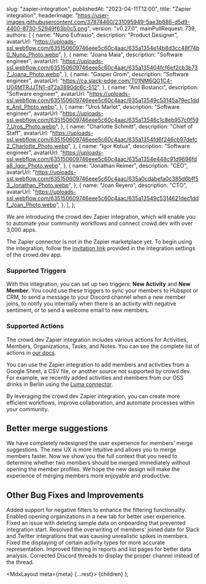 
  slug: "zapier-integration",
  publishedAt: "2023-04-11T12:00",
  title: "Zapier integration",
  headerImage:
    "https://user-images.githubusercontent.com/37874460/231095949-5ae3b886-d5d9-4400-8730-52949f63b0c5.png",
  version: "v0.27.0",
  mainPullRequest: 739,
  authors: [
    {
      name: "Nuno Eufrasio",
      description: "Product Designer",
      avatarUrl:
        "https://uploads-ssl.webflow.com/635150609746eee5c60c4aac/635a1354e14b8d3cc48f74b0_Nuno_Photo.webp",
    },
    {
      name: "Joana Maia",
      description: "Software engineer",
      avatarUrl:
        "https://uploads-ssl.webflow.com/635150609746eee5c60c4aac/635a135404fcf6ef2cb3b737_Joana_Photo.webp",
    },
    {
      name: "Gasper Grom",
      description: "Software engineer",
      avatarUrl: "https://ca.slack-edge.com/T01NM6QG1C4-U04MTRJJTN1-d72a3890dc6c-512",
    },
    {
      name: "Anil Bostanci",
      description: "Software engineer",
      avatarUrl:
        "https://uploads-ssl.webflow.com/635150609746eee5c60c4aac/635a13549c53145a79ec1dde_Anil_Photo.webp",
    },
    {
      name: "Uroš Marlot",
      description: "Software engineer",
      avatarUrl:
        "https://uploads-ssl.webflow.com/635150609746eee5c60c4aac/635a13546c1c8eb957c0f597_Uros_Photo.webp",
    },
    {
      name: "Charlotte Schmitt",
      description: "Chief of Staff",
      avatarUrl:
        "https://uploads-ssl.webflow.com/635150609746eee5c60c4aac/635a1354fd6f246cb97defc2_Charlotte_Photo.webp",
    },
    {
      name: "Igor Kotua",
      description: "Software engineer",
      avatarUrl:
        "https://uploads-ssl.webflow.com/635150609746eee5c60c4aac/635a1354e448c91d9696fda8_Igor_Photo.webp",
    },
    {
      name: "Jonathan Reimer",
      description: "CEO",
      avatarUrl:
        "https://uploads-ssl.webflow.com/635150609746eee5c60c4aac/635a0cdabefa0c385d6bff53_Jonathan_Photo.webp",
    },
    {
      name: "Joan Reyero",
      description: "CTO",
      avatarUrl:
        "https://uploads-ssl.webflow.com/635150609746eee5c60c4aac/635a13549c5314621dec1ddf_Joan_Photo.webp",
    },
  ],
};

We are introducing the crowd.dev Zapier integration, which will enable you to automate your community workflows and connect crowd.dev with over 3,000 apps.

The Zapier connector is not in the Zapier marketplace yet. To begin using the integration, follow the [invitation link](https://app.crowd.dev/integrations) provided in the Integration settings of the crowd.dev app.

### Supported Triggers

With this integration, you can set up two triggers: **New Activity** and **New Member**. You could use these triggers to sync your members to Hubspot or CRM,
to send a message to your Discord channel when a new member joins, to notify you internally when there is an activity with negative sentiment, or to send a welcome email to new members.

### Supported Actions

The crowd.dev Zapier integration includes various actions for Activities, Members, Organizations, Tasks, and Notes.
You can see the complete list of actions in [our docs](https://docs.crowd.dev/docs/zapier-integration#supported-actions).

You can use the Zapier integration to add members and activities from a Google Sheet, a CSV file, or another source not supported by crowd.dev.
For example, we recently added activities and members from our OSS drinks in Berlin using the [Luma connector](https://zapier.com/apps/luma/integrations#page=6).

By leveraging the crowd.dev Zapier integration, you can create more efficient workflows, improve collaboration, and automate processes within your community.

## Better merge suggestions <PullRequest number="715">

We have completely redesigned the user experience for members' merge suggestions. The new UX is more intuitive and allows you to merge members faster.
Now we show you the full context that you need to determine whether two members should be merged immediately without opening the member profiles.
We hope the new design will make the experience of merging members more enjoyable and productive.

<CenteredImage
  src="https://user-images.githubusercontent.com/37874460/231095960-75aed022-b41a-45c0-b6ad-b2080f331b16.png"
  maxWidth="100%"
/>

## Other Bug Fixes and Improvements

Added support for negative filters to enhance the filtering functionality. <PullRequest number="720"/>
Enabled opening organizations in a new tab for better user experience. <PullRequest number="725"/>
Fixed an issue with deleting sample data on onboarding that prevented integration start. <PullRequest number="733"/>
Resolved the overwriting of members' joined date for Slack and Twitter integrations that was causing unrealistic spikes in members. <PullRequest number="729"/>
Fixed the displaying of certain activity types for more accurate representation. <PullRequest number="731"/>
Improved filtering in reports and list pages for better data analysis. <PullRequest number="730"/>
Corrected Discord threads to display the proper channel instead of the thread. <PullRequest number="726"/>

  <MdxLayout meta={meta} {...rest}>
    {children}
  </MdxLayout>
);
